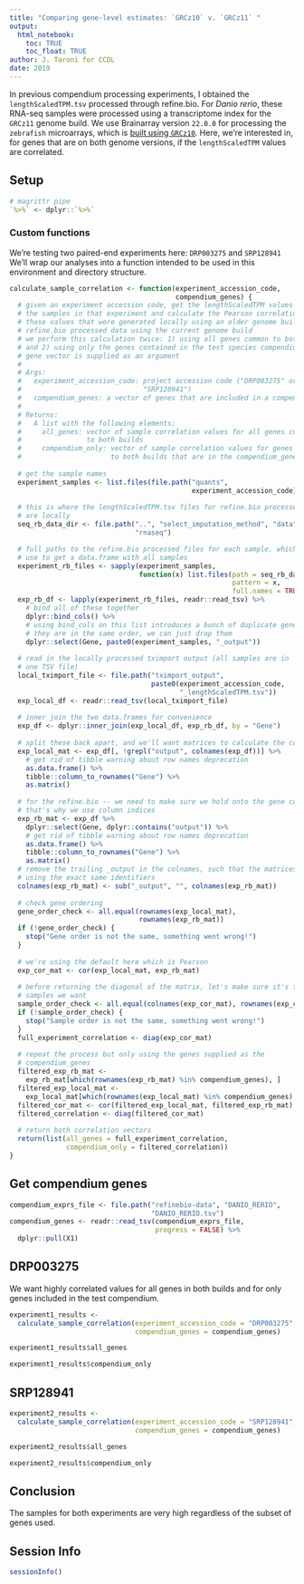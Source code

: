 ```yaml
---
title: "Comparing gene-level estimates: `GRCz10` v. `GRCz11` "
output: 
  html_notebook:
    toc: TRUE
    toc_float: TRUE
author: J. Taroni for CCDL
date: 2019
---
```


In previous compendium processing experiments, I obtained the 
`lengthScaledTPM.tsv` processed through refine.bio. 
For _Danio rerio_, these RNA-seq samples were processed using a transcriptome
index for the `GRCz11` genome build.
We use Brainarray version `22.0.0` for processing the `zebrafish` microarrays,
which is [built using `GRCz10`](http://brainarray.mbni.med.umich.edu/Brainarray/Database/CustomCDF/22.0.0/version.html).
Here, we're interested in, for genes that are on both genome versions, if the
`lengthScaledTPM` values are correlated.

## Setup

```r
# magrittr pipe
`%>%` <- dplyr::`%>%`
```

### Custom functions

We're testing two paired-end experiments here: `DRP003275` and `SRP128941`
We'll wrap our analyses into a function intended to be used in this environment
and directory structure.

```r
calculate_sample_correlation <- function(experiment_accession_code,
                                         compendium_genes) {
  # given an experiment accession code, get the lengthScaledTPM values for
  # the samples in that experiment and calculate the Pearson correlation between 
  # those values that were generated locally using an older genome build and the 
  # refine.bio processed data using the current genome build
  # we perform this calculation twice: 1) using all genes common to both builds
  # and 2) using only the genes contained in the test species compendium (this)
  # gene vector is supplied as an argument
  # 
  # Args:
  #   experiment_accession_code: project accession code ("DRP003275" or 
  #                              "SRP128941")
  #   compendium_genes: a vector of genes that are included in a compendium
  # 
  # Returns:
  #   A list with the following elements:
  #     all_genes: vector of sample correlation values for all genes common
  #                to both builds
  #     compendium_only: vector of sample correlation values for genes common
  #                      to both builds that are in the compendium_genes vector
  
  # get the sample names
  experiment_samples <- list.files(file.path("quants", 
                                             experiment_accession_code))
  
  # this is where the lengthScaledTPM.tsv files for refine.bio processed data
  # are locally
  seq_rb_data_dir <- file.path("..", "select_imputation_method", "data", 
                               "rnaseq")

  # full paths to the refine.bio processed files for each sample, which we then
  # use to get a data.frame with all samples
  experiment_rb_files <- sapply(experiment_samples, 
                                function(x) list.files(path = seq_rb_data_dir,
                                                       pattern = x,
                                                       full.names = TRUE))
  exp_rb_df <- lapply(experiment_rb_files, readr::read_tsv) %>%
    # bind all of these together
    dplyr::bind_cols() %>%
    # using bind_cols on this list introduces a bunch of duplicate gene columns
    # they are in the same order, we can just drop them
    dplyr::select(Gene, paste0(experiment_samples, "_output"))
  
  # read in the locally processed tximport output (all samples are in 
  # one TSV file)
  local_tximport_file <- file.path("tximport_output", 
                                   paste0(experiment_accession_code,
                                          "_lengthScaledTPM.tsv"))
  exp_local_df <- readr::read_tsv(local_tximport_file)
  
  # inner join the two data.frames for convenience
  exp_df <- dplyr::inner_join(exp_local_df, exp_rb_df, by = "Gene")
  
  # split these back apart, and we'll want matrices to calculate the correlation
  exp_local_mat <- exp_df[, !grepl("output", colnames(exp_df))] %>%
    # get rid of tibble warning about row names deprecation
    as.data.frame() %>%
    tibble::column_to_rownames("Gene") %>%
    as.matrix()
  
  # for the refine.bio -- we need to make sure we hold onto the gene column
  # that's why we use column indices
  exp_rb_mat <- exp_df %>%
    dplyr::select(Gene, dplyr::contains("output")) %>%
    # get rid of tibble warning about row names deprecation
    as.data.frame() %>%
    tibble::column_to_rownames("Gene") %>%
    as.matrix()
  # remove the trailing _output in the colnames, such that the matrices are
  # using the exact same identifiers
  colnames(exp_rb_mat) <- sub("_output", "", colnames(exp_rb_mat))
  
  # check gene ordering
  gene_order_check <- all.equal(rownames(exp_local_mat), 
                                rownames(exp_rb_mat))
  if (!gene_order_check) {
    stop("Gene order is not the same, something went wrong!")
  }
  
  # we're using the default here which is Pearson
  exp_cor_mat <- cor(exp_local_mat, exp_rb_mat)
  
  # before returning the diagonal of the matrix, let's make sure it's the
  # samples we want
  sample_order_check <- all.equal(colnames(exp_cor_mat), rownames(exp_cor_mat))
  if (!sample_order_check) {
    stop("Sample order is not the same, something went wrong!")
  }
  full_experiment_correlation <- diag(exp_cor_mat)
  
  # repeat the process but only using the genes supplied as the 
  # compendium_genes
  filtered_exp_rb_mat <- 
    exp_rb_mat[which(rownames(exp_rb_mat) %in% compendium_genes), ]
  filtered_exp_local_mat <- 
    exp_local_mat[which(rownames(exp_local_mat) %in% compendium_genes), ]
  filtered_cor_mat <- cor(filtered_exp_local_mat, filtered_exp_rb_mat)
  filtered_correlation <- diag(filtered_cor_mat)
  
  # return both correlation vectors
  return(list(all_genes = full_experiment_correlation, 
              compendium_only = filtered_correlation))
}
```

## Get compendium genes

```r
compendium_exprs_file <- file.path("refinebio-data", "DANIO_RERIO", 
                                   "DANIO_RERIO.tsv")
compendium_genes <- readr::read_tsv(compendium_exprs_file,
                                    progress = FALSE) %>%
  dplyr::pull(X1)
```

## DRP003275

We want highly correlated values for all genes in both builds and for only
genes included in the test compendium.

```r
experiment1_results <- 
  calculate_sample_correlation(experiment_accession_code = "DRP003275",
                               compendium_genes = compendium_genes)
```

```r
experiment1_results$all_genes
```

```r
experiment1_results$compendium_only
```

## SRP128941

```r
experiment2_results <- 
  calculate_sample_correlation(experiment_accession_code = "SRP128941",
                               compendium_genes = compendium_genes)
```

```r
experiment2_results$all_genes
```

```r
experiment2_results$compendium_only
```

## Conclusion

The samples for both experiments are very high regardless of the subset of
genes used.

## Session Info

```r
sessionInfo()
```

